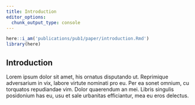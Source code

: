 ```yaml
---
title: Introduction
editor_options:
  chunk_output_type: console
---
```


```r
here::i_am('publications/pub1/paper/introduction.Rmd')
library(here)
```

## Introduction

Lorem ipsum dolor sit amet, his ornatus disputando ut.
Reprimique adversarium in vix, labore virtute nominati pro eu.
Per ea sonet omnium, cu torquatos repudiandae vim. Dolor quaerendum an mei.
Libris singulis posidonium has eu, usu et sale urbanitas efficiantur, mea eu eros delectus.
